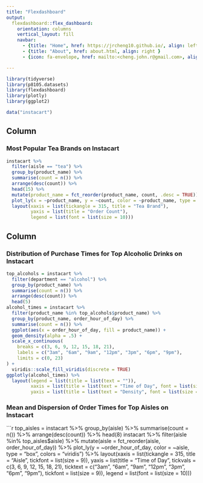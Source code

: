 ```yaml
---
title: "Flexdashboard"
output: 
  flexdashboard::flex_dashboard:
    orientation: columns
    vertical_layout: fill
    navbar:
      - {title: "Home", href: https://jrcheng10.github.io/, align: left}
      - {title: "About", href: about.html, align: right }
      - {icon: fa-envelope, href: mailto:<cheng.john.r@gmail.com>, align: right }

---
```


```r
library(tidyverse)
library(p8105.datasets)
library(flexdashboard)
library(plotly)
library(ggplot2)
```

```r
data("instacart")
```

Column {data-width=500}
-----------------------------------------------------------------------

### Most Popular Tea Brands on Instacart

```r
instacart %>%
  filter(aisle == "tea") %>%
  group_by(product_name) %>%
  summarise(count = n()) %>%
  arrange(desc(count)) %>%
  head(15) %>%
  mutate(product_name = fct_reorder(product_name, count, .desc = TRUE)) %>% 
  plot_ly(x = ~product_name, y = ~count, color = ~product_name, type = "bar", colors = "viridis") %>% 
  layout(xaxis = list(tickangle = 315, title = "Tea Brand"),
         yaxis = list(title = "Order Count"),
         legend = list(font = list(size = 10)))
```

Column {data-width=500}
-----------------------------------------------------------------------

### Distribution of Purchase Times for Top Alcoholic Drinks on Instacart

```r
top_alcohols = instacart %>%
  filter(department == "alcohol") %>%
  group_by(product_name) %>%
  summarise(count = n()) %>%
  arrange(desc(count)) %>%
  head(5)
alcohol_times = instacart %>%
  filter(product_name %in% top_alcohols$product_name) %>%
  group_by(product_name, order_hour_of_day) %>%
  summarise(count = n()) %>%
  ggplot(aes(x = order_hour_of_day, fill = product_name)) +
  geom_density(alpha = .5) +
  scale_x_continuous(
    breaks = c(3, 6, 9, 12, 15, 18, 21),
    labels = c("3am", "6am", "9am", "12pm", "3pm", "6pm", "9pm"),
    limits = c(0, 23)
) +
  viridis::scale_fill_viridis(discrete = TRUE)
ggplotly(alcohol_times) %>% 
  layout(legend = list(title = list(text = "")),
         xaxis = list(title = list(text = "Time of Day", font = list(size = 13))),
         yaxis = list(title = list(text = "Density", font = list(size = 13))))
```

### Mean and Dispersion of Order Times for Top Aisles on Instacart

```r
top_aisles = instacart %>%
  group_by(aisle) %>%
  summarise(count = n()) %>%
  arrange(desc(count)) %>%
  head(8)
instacart %>% 
  filter(aisle %in% top_aisles$aisle) %>%
  mutate(aisle = fct_reorder(aisle, order_hour_of_day)) %>%
  plot_ly(y = ~order_hour_of_day, color = ~aisle, type = "box", colors = "viridis") %>% 
  layout(xaxis = list(tickangle = 315, title = "Aisle", tickfont = list(size = 9)),
         yaxis = list(title = "Time of Day",
           tickvals = c(3, 6, 9, 12, 15, 18, 21),
           ticktext = c("3am", "6am", "9am", "12pm", "3pm", "6pm", "9pm"),
           tickfont = list(size = 9)),
         legend = list(font = list(size = 10)))